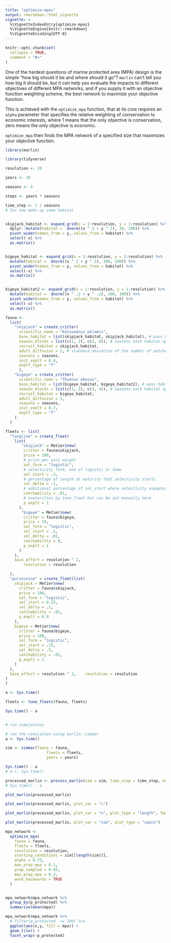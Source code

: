 ```yaml
---
title: "optimize-mpas"
output: rmarkdown::html_vignette
vignette: >
  %\VignetteIndexEntry{optimize-mpas}
  %\VignetteEngine{knitr::rmarkdown}
  %\VignetteEncoding{UTF-8}
---
```


```r
knitr::opts_chunk$set(
  collapse = TRUE,
  comment = "#>"
)
```


One of the hardest questions of marine protected area (MPA) design is the simple "how big should it be and where should it go"? `marlin` can't tell you how big it should be, but it *can* help you evaluate the impacts to different objectives of different MPA networks, and if you supply it with an objective function weighting scheme, the best network to maximize your objective function. 

This is achieved with the `optimize_mpa` function, that at its core requires an `alpha` parameter that specifies the relative weighting of conservation to economic interests, where 1 means that the only objective is conservation, zero means the only objective is economic. 

`optimize_mpa` then finds the MPA network of a specified size that maximizes your objective function. 

```r
library(marlin)

library(tidyverse)

resolution <- 20

years <- 20

seasons <- 4

steps <- years * seasons

time_step <- 1 / seasons
# for now make up some habitat


skipjack_habitat <- expand_grid(x = 1:resolution, y = 1:resolution) %>%
  dplyr::mutate(habitat =  dnorm((x ^ 2 + y ^ 2), 20, 200)) %>% 
  pivot_wider(names_from = y, values_from = habitat) %>% 
  select(-x) %>% 
  as.matrix()


bigeye_habitat <- expand_grid(x = 1:resolution, y = 1:resolution) %>%
  mutate(habitat =  dnorm((x ^ 2 + y ^ 2), 300, 100)) %>% 
  pivot_wider(names_from = y, values_from = habitat) %>% 
  select(-x) %>% 
  as.matrix()


bigeye_habitat2 <- expand_grid(x = 1:resolution, y = 1:resolution) %>%
  mutate(habitat =  dnorm((x ^ .2 + y ^ .2), 100, 100)) %>% 
  pivot_wider(names_from = y, values_from = habitat) %>% 
  select(-x) %>% 
  as.matrix()

fauna <- 
  list(
    "skipjack" = create_critter(
      scientific_name = "Katsuwonus pelamis",
      base_habitat = list(skipjack_habitat, skipjack_habitat), # pass habitat as lists
      season_blocks = list(c(1, 2), c(3, 4)), # seasons each habitat apply to
      recruit_habitat = skipjack_habitat,
      adult_diffusion = 2, # standard deviation of the number of patches moved by adults
      seasons = seasons,
      init_explt = 0.4, 
      explt_type = "f"
      ),
    "bigeye" = create_critter(
      scientific_name = "Thunnus obesus",
      base_habitat = list(bigeye_habitat, bigeye_habitat2), # pass habitat as lists
      season_blocks = list(c(1, 2), c(3, 4)), # seasons each habitat apply to
      recruit_habitat = bigeye_habitat,
      adult_diffusion = 1,
      seasons = seasons,
      init_explt = 0.7, 
      explt_type = "f"
    )
  )

fleets <- list(
  "longline" = create_fleet(
    list(
       "skipjack" = Metier$new(
        critter = fauna$skipjack,
        price = 100,
        # price per unit weight
        sel_form = "logistic",
        # selectivity form, one of logistic or dome
        sel_start = .3,
        # percentage of length at maturity that selectivity starts
        sel_delta = .1,
        # additional percentage of sel_start where selectivity asymptotes
        catchability = .01,
        # overwritten by tune_fleet but can be set manually here
        p_explt = 1
      ),
       "bigeye" = Metier$new(
        critter = fauna$bigeye,
        price = 10,
        sel_form = "logistic",
        sel_start = .1,
        sel_delta = .01,
        catchability = 0,
        p_explt = 1
      )
    ),
    base_effort = resolution ^ 2,
        resolution = resolution

  ),
  "purseseine" = create_fleet(list(
    skipjack = Metier$new(
      critter = fauna$skipjack,
      price = 100,
      sel_form = "logistic",
      sel_start = 0.25,
      sel_delta = .1,
      catchability = .01,
      p_explt = 0.9
    ),
    bigeye = Metier$new(
      critter = fauna$bigeye,
      price = 100,
      sel_form = "logistic",
      sel_start = .25,
      sel_delta = .5,
      catchability = .01,
      p_explt = 1
    )
  ),
  base_effort = resolution ^ 2,    resolution = resolution
)
)

a <- Sys.time()

fleets <- tune_fleets(fauna, fleets) 

Sys.time() - a


# run simulations

# run the simulation using marlin::simmar
a <- Sys.time()

sim <- simmar(fauna = fauna,
                  fleets = fleets,
                  years = years)

Sys.time() - a
# a <- Sys.time()

processed_marlin <- process_marlin(sim = sim, time_step = time_step, keep_age = TRUE)
# Sys.time() - a

plot_marlin(processed_marlin)

plot_marlin(processed_marlin, plot_var = "c")

plot_marlin(processed_marlin, plot_var = "n", plot_type = "length", fauna = fauna)

plot_marlin(processed_marlin, plot_var = "ssb", plot_type = "space")

```


```r

mpa_network <-
  optimize_mpa(
    fauna = fauna,
    fleets = fleets,
    resolution = resolution,
    starting_conditions = sim[[length(sim)]],
    alpha = 0.75,
    max_prop_mpa = 0.1, 
    prop_sampled = 0.05,
    max_prop_mpa = 0.3,
    work_backwards = TRUE
  )


mpa_network$mpa_network %>% 
  group_by(p_protected) %>% 
  summarise(mean(mpa))

mpa_network$mpa_network %>% 
  # filter(p_protected  == 100) %>%
  ggplot(aes(x,y, fill = mpa)) + 
  geom_tile() + 
  facet_wrap(~p_protected)

```




